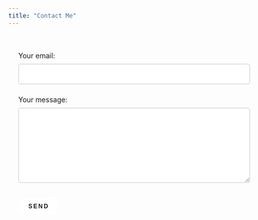 ```yaml
---
title: "Contact Me"
---
```


<div class="email-container">
<!-- modify this form HTML and place wherever you want your form -->
<form
  action="https://formspree.io/f/mjvzydaa"
  method="POST"
>

<label>
Your email:
<input type="email" name="email">
</label>

<label>
Your message:
<textarea name="message"></textarea>
</label>

<!-- your other form fields go here -->
<button class="maya-btn" type="submit">Send</button>
</form>
</div>

<style>
input[type=email], textarea {
  width: 100%;
  padding: 12px 20px;
  margin: 8px 0;
  display: inline-block;
  border: 1px solid #ccc;
  border-radius: 4px;
  box-sizing: border-box;
}

.email-container textarea {
   min-height: 150px;
}

input[type=submit] {
  width: 100%;
  background-color: #4CAF50;
  color: white;
  padding: 14px 20px;
  margin: 8px 0;
  border: none;
  border-radius: 4px;
  cursor: pointer;
}

input[type=submit]:hover {
  background-color: #45a049;
}

.email-container {
  border-radius: 5px;
  padding: 20px;
}

.email-container label {
    width: 100%;
}

.maya-btn {
  cursor: pointer;
  position: relative;
  display: inline-block;
  padding: 8px 20px;
  margin: 10px 0;
  color: var(--accent-pink);
  border: 3px solid var(--accent-pink);
  text-decoration: none;
  text-transform: uppercase;
  font-size: 0.75rem;
  font-weight: 700;
  letter-spacing: 2px;
  border-radius: 40px;
  overflow: hidden;
  background: white;
}

.maya-btn:hover, 
.maya-btn:focus {
  background: var(--accent-pink);
  color: white;
  border: 3px solid white;
}

</style>